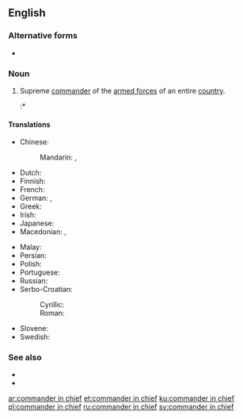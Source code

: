 {{also|commander-in-chief}}
==English==

===Alternative forms===
* {{l|en|commander-in-chief}}

===Noun===
{{en-noun|commanders in chief}}

# {{senseid|en|Supreme commander of the armed forces of an entire country}}Supreme [[commander]] of the [[armed forces]] of an entire [[country]].
#:* {{quote-book
|year=c. 1600
|editor=
|author=Clement Edmundes
|title=Observations vpon Caesars Comentaries
|url=http://hdl.handle.net/2027/gri.ark:/13960/t8w98v00j?urlappend=%3Bseq=445
|publisher=
|location=
|isbn=
|page=175
|passage=For, [Scipio] being '''Commaunder in chiefe''', ouer an Armie; ([http://www.thelatinlibrary.com/caesar/bc3.shtml#57 Latin original]: ''praeesse autem suo nomine exercitui'')
}}

====Translations====
{{trans-top|Supreme commander of the armed forces of an entire country}}
* Chinese:
*: Mandarin: {{t+|cmn|總司令|sc=Hani}}, {{t+|cmn|总司令|tr=zǒngsīlìng|sc=Hani}}
* Dutch: {{t+|nl|opperbevelhebber|m}}
* Finnish: {{t|fi|puolustusvoimain ylipäällikkö}}
* French: {{t|fr|commandant en chef|m}}
* German: {{t|de|Oberbefehlshaber|m}}, {{t+|de|OB|m}}
* Greek: {{t+|el|αρχιστράτηγος|m}}
* Irish: {{t|ga|ardcheannasaí|m}}
* Japanese: {{t|ja|最高指揮官|tr=さいこうしきかん, saikō shikikan|sc=Jpan}}
* Macedonian: {{t|mk|главен команда́нт|m}}, {{t|mk|врховен команда́нт|m}}
{{trans-mid}}
* Malay: {{t|ms|ketua turus|m|c}} {{qualifier|Malaysian form}}
* Persian: {{t|fa|فرمانده کل قوا|tr=farmânde-ye kol-le qovâ|sc=fa-Arab}}
* Polish: {{t|pl|naczelny wódz|m}}
* Portuguese: {{t|pt|comandante-em-chefe|m|f}}
* Russian: {{t+|ru|главнокома́ндующий|m}}
* Serbo-Croatian:
*: Cyrillic: {{t|sh|војсковођа|m}}
*: Roman: {{t+|sh|vojskovođa|m}}
* Slovene: {{t|sl|vrhovni poveljnik|m}}
* Swedish: {{t|sv|överbefälhavare}}
{{trans-bottom}}

===See also===
* {{l|en|shogun}}
* {{l|en|generalissimo}}

[[ar:commander in chief]]
[[et:commander in chief]]
[[ku:commander in chief]]
[[pl:commander in chief]]
[[ru:commander in chief]]
[[sv:commander in chief]]